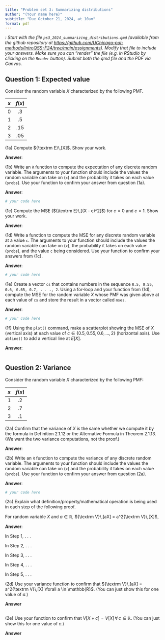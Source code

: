```yaml
---
title: "Problem set 3: Summarizing distributions"
author: "(Your name here)"
subtitle: "Due October 21, 2024, at 10am"
format: pdf
---
```



<!-- Define special characters for operators -->
\def\E{{\textrm E}\,}
\def\V{{\textrm V}\,}



*\textsc{Note}: Start with the file `ps3_2024_summarizing_distributions.qmd` (available from the github repository at <https://github.com/UChicago-pol-methods/IntroQSS-F24/tree/main/assignments>). Modify that file to include your answers. Make sure you can "render" the file (e.g. in RStudio by clicking on the `Render` button). Submit both the qmd file and the PDF via Canvas.* 




## Question 1: Expected value 

<!-- change the PMF, ask the same question --> 

Consider the random variable $X$ characterized by the following PMF.

| $x$  | $f(x)$ |
|:------:|:------------:|
|   0   |     .3     |
|   1   |     .5     |
|   2   |     .15     |
|  3 |     .05      |

\vspace{.1in}

(1a) Compute $\E[X]$. Show your work.

**Answer**:

\vspace{.1in}
 
 
(1b) Write an `R` function to compute the expectation of any discrete random variable. The arguments to your function should include the values the random variable can take on (`x`) and the probability it takes on each value (`probs`). Use your function to confirm your answer from question (1a).

**Answer**:

```r
# your code here

```

\vspace{.1in}


(1c) Compute the MSE ($\E[(X - c)^2]$) for $c = 0$ and $c = 1$. Show your work.

**Answer**:



\vspace{.1in}


(1d) Write a function to compute the MSE for any discrete random variable at a value `c`. The arguments to your function should include the values the random variable can take on (`x`), the probability it takes on each value (`probs`), and the value `c` being considered. Use your function to confirm your answers from (1c).

**Answer**:

```r
# your code here 

```

\vspace{.1in}


(1e) Create a vector `cs` that contains numbers in the sequence `0.5, 0.55, 0.6, 0.65, 0.7, . . ., 2`. Using a for-loop and your function from (1d), compute the MSE for the random variable $X$ whose PMF was given above at each value of `cs` and store the result in a vector called `mses`.

**Answer**:

```r
# your code here

```

\vspace{.1in}


(1f) Using the `plot()` command, make a scatterplot showing the MSE of $X$ (vertical axis) at each value of $c \in \{0.5, 0.55, 0.6, \ldots, 2\}$ (horizontal axis). Use `abline()` to add a vertical line at $E[X]$.

**Answer**:

```r
```

\vspace{.2in}

## Question 2: Variance 


Consider the random variable $X$ characterized by the following PMF:

| $x$   | $f(x)$  |
|:-----:|:----------:|
|   1   |     .2     |
|   2   |     .7     |
|   3   |     .1     |

\vspace{.1in}

(2a) Confirm that the variance of $X$ is the same whether we compute it by the formula in Definition 2.1.12 or the Alternative Formula in Theorem 2.1.13. (We want the two variance computations, not the proof.)


**Answer**:

\vspace{.1in}

(2b) Write an `R` function to compute the variance of any discrete random variable. The arguments to your function should include the values the random variable can take on (`x`) and the probability it takes on each value (`probs`). Use your function to confirm your answer from question (2a).

**Answer**: 


```r
# your code here 

```

\vspace{.1in}

(2c) Explain what definition/property/mathematical operation is being used in each step of the following proof.

For random variable $X$ and $a \in \mathbb{R}$, $\V[aX] = a^2\V[X]$,

\begin{align}
\V[aX] &= \E\left[(aX - \E[aX])^2\right]  \tag{Step 1} \\
&= \E\left[(aX - a\E[X])^2\right]  \tag{Step 2} \\
&= \E\left[a^2(X - \E[X])^2\right]  \tag{Step 3} \\
&= a^2 \E\left[(X - \E[X])^2\right]  \tag{Step 4} \\
&= a^2 \V[X] \tag{Step 5}
\end{align}


**Answer**: 

In Step 1, . . .

In Step 2, . . . 

In Step 3, . . . 

In Step 4, . . . 

In Step 5, . . . 


\vspace{.1in}

(2d) Use your variance function to confirm that $\V[aX] = a^2\V[X] \forall a \in \mathbb{R}$. (You can just show this for one value of $a$.)

**Answer**

```r
```

\vspace{.1in}

(2e) Use your function to confirm that $V[X + c] = V[X] \, \forall \, c \in \mathbb{R}$. (You can just show this for one value of $c$.)

**Answer**

```r
```




